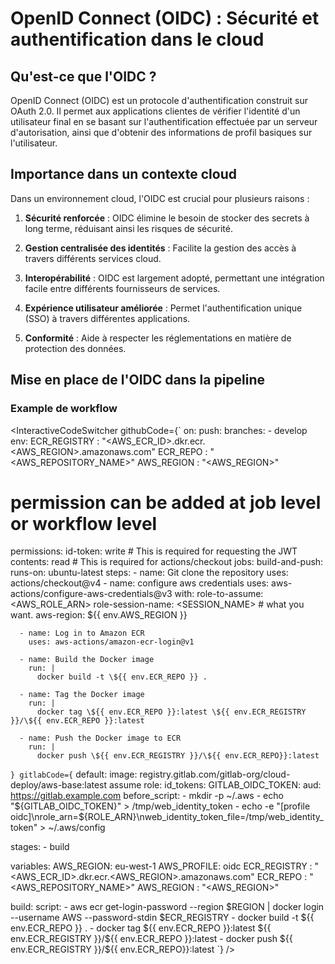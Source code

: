 
# OpenID Connect (OIDC) : Sécurité et authentification dans le cloud

## Qu'est-ce que l'OIDC ?

OpenID Connect (OIDC) est un protocole d'authentification construit sur OAuth 2.0. Il permet aux applications clientes de vérifier l'identité d'un utilisateur final en se basant sur l'authentification effectuée par un serveur d'autorisation, ainsi que d'obtenir des informations de profil basiques sur l'utilisateur.

## Importance dans un contexte cloud

Dans un environnement cloud, l'OIDC est crucial pour plusieurs raisons :

1. **Sécurité renforcée** : OIDC élimine le besoin de stocker des secrets à long terme, réduisant ainsi les risques de sécurité.

2. **Gestion centralisée des identités** : Facilite la gestion des accès à travers différents services cloud.

3. **Interopérabilité** : OIDC est largement adopté, permettant une intégration facile entre différents fournisseurs de services.

4. **Expérience utilisateur améliorée** : Permet l'authentification unique (SSO) à travers différentes applications.

5. **Conformité** : Aide à respecter les réglementations en matière de protection des données.

## Mise en place de l'OIDC dans la pipeline

### Example de workflow

<InteractiveCodeSwitcher
  githubCode={`
on:
  push:
    branches:
      - develop
env:
  ECR_REGISTRY : "<AWS_ECR_ID>.dkr.ecr.<AWS_REGION>.amazonaws.com"
  ECR_REPO : "<AWS_REPOSITORY_NAME>"
  AWS_REGION : "<AWS_REGION>"
# permission can be added at job level or workflow level
permissions:
  id-token: write   # This is required for requesting the JWT
  contents: read    # This is required for actions/checkout
jobs:
  build-and-push:
    runs-on: ubuntu-latest
    steps:
      - name: Git clone the repository
        uses: actions/checkout@v4
      - name: configure aws credentials
        uses: aws-actions/configure-aws-credentials@v3
        with:
          role-to-assume: <AWS_ROLE_ARN>
          role-session-name: <SESSION_NAME> # what you want.
          aws-region: \${{ env.AWS_REGION }}
      
      - name: Log in to Amazon ECR
        uses: aws-actions/amazon-ecr-login@v1

      - name: Build the Docker image
        run: |
          docker build -t \${{ env.ECR_REPO }} .
          
      - name: Tag the Docker image
        run: |
          docker tag \${{ env.ECR_REPO }}:latest \${{ env.ECR_REGISTRY }}/\${{ env.ECR_REPO }}:latest
          
      - name: Push the Docker image to ECR
        run: |
          docker push \${{ env.ECR_REGISTRY }}/\${{ env.ECR_REPO}}:latest
`}
  gitlabCode={`
  default:
    image: registry.gitlab.com/gitlab-org/cloud-deploy/aws-base:latest
    assume role:
      id_tokens:
        GITLAB_OIDC_TOKEN:
          aud: https://gitlab.example.com
    before_script:
      - mkdir -p ~/.aws
      - echo "\${GITLAB_OIDC_TOKEN}" > /tmp/web_identity_token
      - echo -e "[profile oidc]\nrole_arn=\${ROLE_ARN}\nweb_identity_token_file=/tmp/web_identity_token" > ~/.aws/config
    
  stages:
    - build

  variables:
    AWS_REGION: eu-west-1
    AWS_PROFILE: oidc
    ECR_REGISTRY : "<AWS_ECR_ID>.dkr.ecr.<AWS_REGION>.amazonaws.com"
    ECR_REPO : "<AWS_REPOSITORY_NAME>"
    AWS_REGION : "<AWS_REGION>"
  
  build:
    script:
      - aws ecr get-login-password --region $REGION | docker login --username AWS --password-stdin $ECR_REGISTRY
      - docker build -t \${{ env.ECR_REPO }} .
      - docker tag \${{ env.ECR_REPO }}:latest \${{ env.ECR_REGISTRY }}/\${{ env.ECR_REPO }}:latest
      - docker push \${{ env.ECR_REGISTRY }}/\${{ env.ECR_REPO}}:latest
`}
/>
